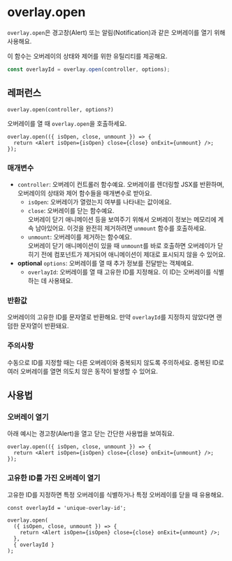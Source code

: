 # overlay.open

`overlay.open`은 경고창(Alert) 또는 알림(Notification)과 같은 오버레이를 열기 위해 사용해요.

이 함수는 오버레이의 상태와 제어를 위한 유틸리티를 제공해요.

```ts
const overlayId = overlay.open(controller, options);
```

## 레퍼런스

`overlay.open(controller, options?)`

오버레이를 열 때 `overlay.open`을 호출하세요.

```tsx
overlay.open(({ isOpen, close, unmount }) => {
  return <Alert isOpen={isOpen} close={close} onExit={unmount} />;
});
```

### 매개변수

- `controller`: 오버레이 컨트롤러 함수예요. 오버레이를 렌더링할 JSX를 반환하며, 오버레이의 상태와 제어 함수들을 매개변수로 받아요.
  - `isOpen`: 오버레이가 열렸는지 여부를 나타내는 값이에요.
  - `close`: 오버레이를 닫는 함수예요. <br/>오버레이 닫기 애니메이션 등을 보여주기 위해서 오버레이 정보는 메모리에 계속 남아있어요. 이것을 완전히 제거하려면 `unmount` 함수를 호출하세요.
  - `unmount`: 오버레이를 제거하는 함수예요. <br/>오버레이 닫기 애니메이션이 있을 때 `unmount`를 바로 호출하면 오버레이가 닫히기 전에 컴포넌트가 제거되어 애니메이션이 제대로 표시되지 않을 수 있어요.
- **optional** `options`: 오버레이를 열 때 추가 정보를 전달받는 객체예요.
  - `overlayId`: 오버레이를 열 때 고유한 ID를 지정해요. 이 ID는 오버레이를 식별하는 데 사용돼요.

### 반환값

오버레이의 고유한 ID를 문자열로 반환해요. 만약 `overlayId`를 지정하지 않았다면 랜덤한 문자열이 반환돼요.

### 주의사항

수동으로 ID를 지정할 때는 다른 오버레이와 중복되지 않도록 주의하세요. 중복된 ID로 여러 오버레이를 열면 의도치 않은 동작이 발생할 수 있어요.

## 사용법

### 오버레이 열기

아래 예시는 경고창(Alert)을 열고 닫는 간단한 사용법을 보여줘요.

```tsx
overlay.open(({ isOpen, close, unmount }) => {
  return <Alert isOpen={isOpen} close={close} onExit={unmount} />;
});
```

### 고유한 ID를 가진 오버레이 열기

고유한 ID를 지정하면 특정 오버레이를 식별하거나 특정 오버레이를 닫을 때 유용해요.

```tsx
const overlayId = 'unique-overlay-id';

overlay.open(
  ({ isOpen, close, unmount }) => {
    return <Alert isOpen={isOpen} close={close} onExit={unmount} />;
  },
  { overlayId }
);
```
